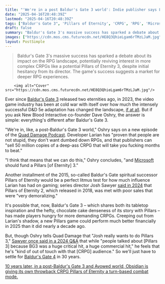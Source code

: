```yaml
---
title: "'We're in a post Baldur's Gate 3 world': Indie publisher says Larian proved players 'are not stupid' and want '50 million copies' of intense CRPGs"
date: "2025-04-16T20:48:39Z"
lastmod: "2025-04-16T20:48:39Z"
tags: ["Baldur's Gate 3", 'Pillars of Eternity', 'CRPG', 'RPG', 'Microsoft', 'Larian Studios', 'Obsidian', 'Turn-Based Combat', 'PC']
draft: false
summary: "Baldur's Gate 3's massive success has sparked a debate about its impact on the RPG landscape,  potentially reviving interest in more complex CRPGs like a potential Pillars of Eternity 3, despite initial hesitancy from its director.  The game's success suggests a market for deeper RPG experiences."
images: ["https://cdn.mos.cms.futurecdn.net/HE8Q3QhieLgam6rTMzLJaM.jpg"]
layout: PostSimple
---
```

> Baldur's Gate 3's massive success has sparked a debate about its impact on the RPG landscape,  potentially reviving interest in more complex CRPGs like a potential Pillars of Eternity 3, despite initial hesitancy from its director.  The game's success suggests a market for deeper RPG experiences.


        <img alt="Cover" src="https://cdn.mos.cms.futurecdn.net/HE8Q3QhieLgam6rTMzLJaM.jpg"/>
        
Ever since [<u>Baldur's Gate 3</u>](https://www.gamesradar.com/baldurs-gate-3-guide/) released two eternities ago, in 2023, the video game industry has been at cold war with itself over how much the intensely successful D&D 5e adaptation has changed the landscape, [<u>if at all</u>](https://www.gamesradar.com/games/baldur-s-gate/bioware-veteran-says-the-impact-of-baldurs-gate-3-will-be-more-muted-than-most-realize-because-it-was-a-perfect-storm-of-development-most-other-rpgs-wont-be-allowed-to-replicate/). But if you ask New Blood Interactive co-founder Dave Oshry, the answer is simple: everything's different after Baldur's Gate 3.

"We're in, like, a post-Baldur's Gate 3 world," Oshry says on a new episode of the [<u>Quad Damage Podcast</u>](https://www.youtube.com/watch?v=HDr5f6jBxLo). Developer Larian has "proven that people are not stupid, they don't want dumbed down RPGs, and that publishers can "sell 50 million copies of a deep-ass CRPG that will take you fucking months to beat."

"I think that means that we can do this," Oshry concludes, "and [Microsoft](https://www.gamesradar.com/tag/microsoft/) should fund a Pillars [of Eternity] 3."

Another installment of the 2015, so-called Baldur's Gate spiritual successor Pillars of Eternity would be a perfect litmus test for how much influence Larian has had on gaming; series director Josh Sawyer [<u>said in 2024</u>](https://www.gamesradar.com/games/rpg/fallout-new-vegas-rpg-veteran-josh-sawyer-says-he-didnt-recognize-myself-during-pillars-of-eternity-2-development-i-was-this-huge-awful-ahole/) that Pillars of Eternity 2, which released in 2018, was met with poor sales that were "very demoralizing."

It's possible that, now, Baldur's Gate 3 – which shares both its tabletop inspiration and the hefty, chocolate cake denseness of its story with Pillars – has made players hungry for more demanding CRPGs. Creeping out from Larian's shadow, a new Pillars game could perform much better financially in 2025 than it did nearly a decade ago.

But, though Oshry tells Quad Damage that "Josh really wants to do Pillars 3," [<u>Sawyer once said in a 2024 Q&amp;A</u>](https://www.gamesradar.com/games/rpg/baldurs-gate-3s-success-doesnt-make-fallout-new-vegas-director-josh-sawyer-want-to-make-pillars-of-eternity-3-because-hes-out-of-step-with-the-rpgs-audience/) that while "people talked about [Pillars 3] because BG3 was a huge critical hit, a huge commercial hit," he feels that he's "kind of out of touch with that [CRPG] audience." So we'll just have to settle for [<u>Baldur's Gate 4</u>](https://www.gamesradar.com/dandd-owner-hasbro-is-already-talking-to-lots-of-partners-about-the-next-baldurs-gate-game-and-hopes-its-not-another-25-years-before-it-comes-out/) in 30 years.

[<u>10 years later, in a post-Baldur's Gate 3 and Avowed world, Obsidian is giving its own throwback CRPG Pillars of Eternity a turn-based combat mode.</u>](https://www.gamesradar.com/games/rpg/10-years-later-in-a-post-baldurs-gate-3-and-avowed-world-obsidian-is-giving-its-own-throwback-crpg-pillars-of-eternity-a-turn-based-combat-mode/)
        